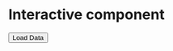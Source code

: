 # Interactive component

<script src="https://d3js.org/d3.v7.js"></script>

<button id="test" onclick="loadData()">
            Load Data
</button>
<div class ='container'  style="padding-top:1px;" id="playground">

</div>

<script src="index.js"></script>
